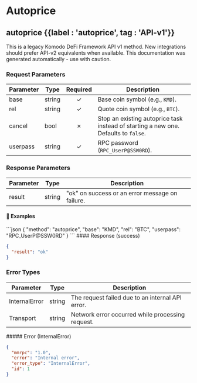 
# Autoprice

## autoprice {{label : 'autoprice', tag : 'API-v1'}}

<Note type="info">
  This is a legacy Komodo DeFi Framework API v1 method. New integrations should prefer API-v2 equivalents when available.
  This documentation was generated automatically - use with caution.
</Note>

### Request Parameters

| Parameter | Type   | Required | Description                                                                         |
| --------- | ------ | :------: | ----------------------------------------------------------------------------------- |
| base      | string |     ✓    | Base coin symbol (e.g., `KMD`).                                                     |
| rel       | string |     ✓    | Quote coin symbol (e.g., `BTC`).                                                    |
| cancel    | bool   |     ✗    | Stop an existing autoprice task instead of starting a new one. Defaults to `false`. |
| userpass  | string |     ✓    | RPC password (`RPC_UserP@SSW0RD`).                                                  |

### Response Parameters

| Parameter | Type   | Description                                     |
| --------- | ------ | ----------------------------------------------- |
| result    | string | "ok" on success or an error message on failure. |

#### 📌 Examples

<CodeGroup title="autoprice" tag="POST" label="autoprice" mm2MethodDecorate="true">
  ```json
  {
    "method": "autoprice",
    "base": "KMD",
    "rel": "BTC",
    "userpass": "RPC_UserP@SSW0RD"
  }
  ```
</CodeGroup>

<CollapsibleSection expandedText="Hide Response" collapsedText="Show Response">
  #### Response (success)

  ```json
  {
    "result": "ok"
  }
  ```
</CollapsibleSection>

### Error Types

| Parameter     | Type   | Description                                      |
| ------------- | ------ | ------------------------------------------------ |
| InternalError | string | The request failed due to an internal API error. |
| Transport     | string | Network error occurred while processing request. |

<CollapsibleSection expandedText="Hide Error Responses" collapsedText="Show Error Responses">
  ##### Error (InternalError)

  ```json
  {
    "mmrpc": "1.0",
    "error": "Internal error",
    "error_type": "InternalError",
    "id": 1
  }
  ```
</CollapsibleSection>
